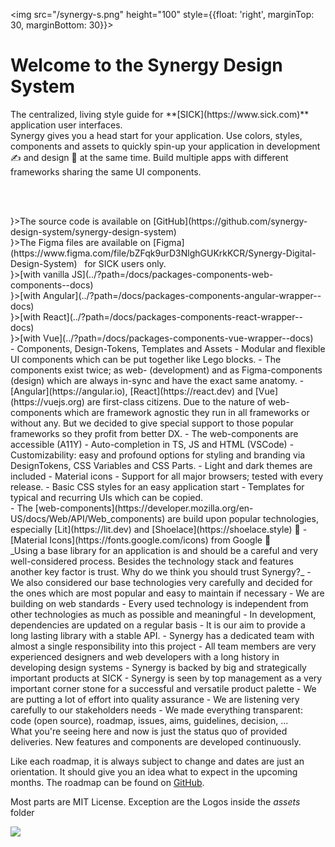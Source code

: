 

<Meta title="Welcome" />

<img src="/synergy-s.png" height="100" style={{float: 'right', marginTop: 30, marginBottom: 30}}></img>

# Welcome to the Synergy Design System
<div style={{fontSize:"x-large"}} class="sb-unstyled">
The centralized, living style guide for **[SICK](https://www.sick.com)** application user interfaces.
</div>
<div style={{fontSize: "medium"}} class="sb-unstyled">
Synergy gives you a head start for your application. Use colors, styles, components and assets to quickly spin-up your application in development ✍ and design 🎨 at the same time.
Build multiple apps with different frameworks sharing the same UI components.
</div>

<br/><br/>

<Chapter title="Sources">
  <SymbolLine title={<img src='/github.png' height='30'></img>}>The source code is available on&nbsp;[GitHub](https://github.com/synergy-design-system/synergy-design-system)</SymbolLine><br/>
  <SymbolLine title={<img src="/figma.png" height='30'></img>}>The Figma files are available on&nbsp;[Figma](https://www.figma.com/file/bZFqk9urD3NlghGUKrkKCR/Synergy-Digital-Design-System) &nbsp; for SICK users only.</SymbolLine>
</Chapter><br/>

<Chapter title="Getting started">
  <SymbolLine title={<img src="/html5.png" height="35" style={{margin: '0 8px'}}></img>}>[with vanilla JS](../?path=/docs/packages-components-web-components--docs)</SymbolLine><br/>
  <SymbolLine title={<img src="/ng.webp" height="50"></img>}>[with Angular](../?path=/docs/packages-components-angular-wrapper--docs)</SymbolLine><br/>
  <SymbolLine title={<img src="/react.webp" height="50"></img>}>[with React](../?path=/docs/packages-components-react-wrapper--docs)</SymbolLine><br/>
  <SymbolLine title={<img src="/vue.webp" height="50"></img>}>[with Vue](../?path=/docs/packages-components-vue-wrapper--docs)</SymbolLine>
</Chapter><br/>

<Chapter title="Offerings">
- Components, Design-Tokens, Templates and Assets
- Modular and flexible UI components which can be put together like Lego blocks.
  - The components exist twice; as web- (development) and as Figma-components (design) which are always in-sync and have the exact same anatomy.
  - [Angular](https://angular.io), [React](https://react.dev) and [Vue](https://vuejs.org) are first-class citizens. Due to the nature of web-components which are framework agnostic they run in all frameworks or without any. But we decided to give special support to those popular frameworks so they profit from better DX.
  - The web-components are accessible (A11Y)
- Auto-completion in TS, JS and HTML (VSCode)
- Customizability: easy and profound options for styling and branding via DesignTokens, CSS Variables and CSS Parts.
- Light and dark themes are included
- Material icons
- Support for all major browsers; tested with every release.
- Basic CSS styles for an easy application start
- Templates for typical and recurring UIs which can be copied.
</Chapter><br/>

<Chapter title="Foundations">
- The [web-components](https://developer.mozilla.org/en-US/docs/Web/API/Web_components) are build upon popular technologies, especially [Lit](https://lit.dev) and [Shoelace](https://shoelace.style) 🙏
- [Material Icons](https://fonts.google.com/icons) from Google 🙏
</Chapter><br/>

<Chapter title="Trust">
_Using a base library for an application is and should be a careful and very well-considered process. Besides the technology stack and features another key factor is trust.
Why do we think you should trust Synergy?_
- We also considered our base technologies very carefully and decided for the ones which are most popular and easy to maintain if necessary
- We are building on web standards
- Every used technology is independent from other technologies as much as possible and meaningful
- In development, dependencies are updated on a regular basis
- It is our aim to provide a long lasting library with a stable API.
- Synergy has a dedicated team with almost a single responsibility into this project
- All team members are very experienced designers and web developers with a long history in developing design systems
- Synergy is backed by big and strategically important products at SICK
- Synergy is seen by top management as a very important corner stone for a successful and versatile product palette
- We are putting a lot of effort into quality assurance
- We are listening very carefully to our stakeholders needs
- We made everything transparent: code (open source), roadmap, issues, aims, guidelines, decision, ...
</Chapter><br/>

<Chapter title="Roadmap">
What you're seeing here and now is just the status quo of provided deliveries. New features and components are developed continuously.

Like each roadmap, it is always subject to change and dates are just an orientation.
It should give you an idea what to expect in the upcoming months. 
The roadmap can be found on [GitHub](https://github.com/synergy-design-system/synergy-design-system/wiki/Component-development-state-and-Roadmap).
</Chapter><br/>

<Chapter title="License">

Most parts are MIT License.
Exception are the Logos inside the _assets_ folder
</Chapter><br/>

![](/heart.svg)
